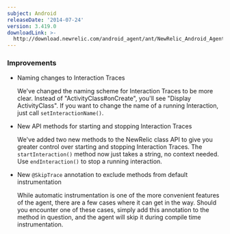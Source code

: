 ```yaml
---
subject: Android
releaseDate: '2014-07-24'
version: 3.419.0
downloadLink: >-
  http://download.newrelic.com/android_agent/ant/NewRelic_Android_Agent_3.419.0.zip
---
```


### Improvements

* Naming changes to Interaction Traces

  We've changed the naming scheme for Interaction Traces to be more clear. Instead of "ActivityClass#onCreate", you'll see "Display ActivityClass". If you want to change the name of a running Interaction, just call `setInteractionName()`.
* New API methods for starting and stopping Interaction Traces

  We've added two new methods to the NewRelic class API to give you greater control over starting and stopping Interaction Traces. The `startInteraction()` method now just takes a string, no context needed. Use `endInteraction()` to stop a running interaction.
* New `@SkipTrace` annotation to exclude methods from default instrumentation

  While automatic instrumentation is one of the more convenient features of the agent, there are a few cases where it can get in the way. Should you encounter one of these cases, simply add this annotation to the method in question, and the agent will skip it during compile time instrumentation.
